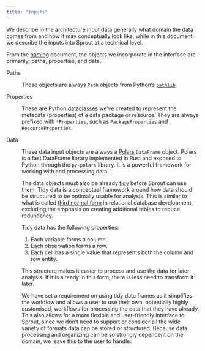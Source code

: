 ```yaml
---
title: "Inputs"
---
```


We describe in the architecture [input
data](/docs/design/architecture/input-data.qmd) generally what domain
the data comes from and how it may conceptually look like, while in this
document we describe the inputs into Sprout at a technical level.

From the [naming](/docs/design/architecture/naming.qmd) document, the
objects we incorporate in the interface are primarily: paths,
properties, and data.

Paths

:   These objects are always `Path` objects from Python's
    [`pathlib`](https://docs.python.org/3/library/pathlib.html).

Properties

:   These are Python
    [dataclasses](https://docs.python.org/3/library/dataclasses.html)
    we've created to represent the metadata (properties) of a data
    package or resource. They are always prefixed with `*Properties`,
    such as `PackageProperties` and `ResourceProperties`.

Data

:   These data input objects are always a
    [Polars](https://decisions.seedcase-project.org/why-polars-for-data-cleaning/)
    `DataFrame` object. Polars is a fast DataFrame library implemented
    in Rust and exposed to Python through the `py-polars` library. It is
    a powerful framework for working with and processing data.

:   The data objects must also be already
    [tidy](https://vita.had.co.nz/papers/tidy-data.html) before Sprout
    can use them. Tidy data is a conceptual framework around how data
    should be structured to be optimally usable for analysis. This is
    similar to what is called [third normal
    form](https://en.wikipedia.org/wiki/Third_normal_form) in relational
    database development, excluding the emphasis on creating additional
    tables to reduce redundancy.

:   Tidy data has the following properties:

    1.  Each variable forms a column.
    2.  Each observation forms a row.
    3.  Each cell has a single value that represents both the column and
        row entity.

    This structure makes it easier to process and use the data for later
    analysis. If it is already in this form, there is less need to
    transform it later.

:   We have set a requirement on using tidy data frames as it simplifies
    the workflow and allows a user to use their own, potentially highly
    customised, workflows for processing the data that they have
    already. This also allows for a more flexible and user-friendly
    interface to Sprout, since we don't need to support or consider all
    the wide variety of formats data can be stored or structured.
    Because data processing and organizing can be so strongly dependent
    on the domain, we leave this to the user to handle.
